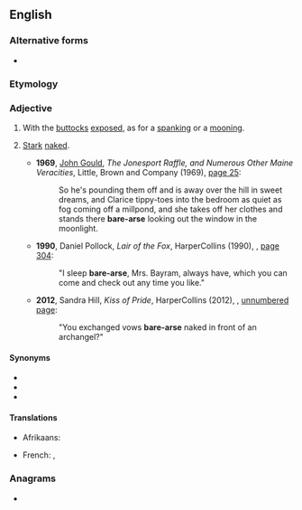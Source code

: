 {{also|barearse}}
==English==

===Alternative forms===
* {{l|en|barearse}}

===Etymology===
{{compound|en|bare|arse}}

===Adjective===
{{en-adj|-}}

# {{lb|en|literally}} With the [[buttocks]] [[exposed]], as for a [[spanking]] or a [[mooning]].
# {{lb|en|by extension}} [[stark|Stark]] [[naked]].
#* '''1969''', [[w:John Gould (columnist)|John Gould]], ''The Jonesport Raffle, and Numerous Other Maine Veracities'', Little, Brown and Company (1969), [http://books.google.com/books?id=O8XYAAAAMAAJ&q=%22bare-arse page 25]:
#*: So he's pounding them off and is away over the hill in sweet dreams, and Clarice tippy-toes into the bedroom as quiet as fog coming off a millpond, and she takes off her clothes and stands there '''bare-arse''' looking out the window in the moonlight.
#* '''1990''', Daniel Pollock, ''Lair of the Fox'', HarperCollins (1990), {{ISBN|9780061000874}}, [http://books.google.com/books?id=6ad3ZtAOqJUC&q=%22bare-arse page 304]:
#*: "I sleep '''bare-arse''', Mrs. Bayram, always have, which you can come and check out any time you like."
#* '''2012''', Sandra Hill, ''Kiss of Pride'', HarperCollins (2012), {{ISBN|9780062063854}}, [http://books.google.com/books?id=x-lpPYdTBl8C&pg=PT273 unnumbered page]:
#*: "You exchanged vows '''bare-arse''' naked in front of an archangel?"

====Synonyms====
* {{l|en|bareass}}
* {{l|en|bare-bum}}
* {{l|en|bare-butt}}

====Translations====
{{trans-top|with the buttocks exposed}}
* Afrikaans: {{t+|af|kaalgat}}
{{trans-mid}}
* French: {{t|fr|cul-nu}}, {{t|fr|nu-le-cul}}
{{trans-bottom}}

===Anagrams===
* {{anagrams|en|a=aabeerrs|bear's ear}}